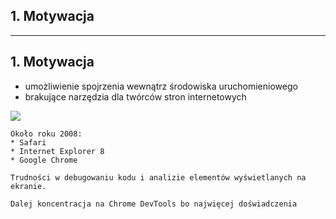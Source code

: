 
## 1. Motywacja

---

## 1. Motywacja

* umożliwienie spojrzenia wewnątrz środowiska uruchomieniowego
* brakujące narzędzia dla twórców stron internetowych

<ImageWithLabel label="Internet Explorer 8 Developer Tools (2008)">
  <img
    src="https://msdnshared.blob.core.windows.net/media/TNBlogsFS/BlogFileStorage/blogs_msdn/cbowen/WindowsLiveWriter/InternetExplorer8DeveloperTools_B228/DevTools_2.png"
    />
</ImageWithLabel>


```notes
Około roku 2008:
* Safari
* Internet Explorer 8
* Google Chrome

Trudności w debugowaniu kodu i analizie elementów wyświetlanych na ekranie.

Dalej koncentracja na Chrome DevTools bo najwięcej doświadczenia
```
